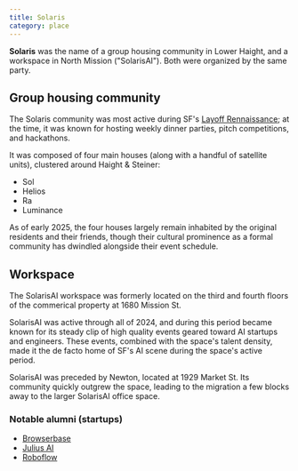 ```yaml
---
title: Solaris
category: place
---
```


**Solaris** was the name of a group housing community in Lower Haight, and a workspace in North Mission ("SolarisAI"). Both were organized by the same party.

## Group housing community

The Solaris community was most active during SF's [Layoff Rennaissance](/key-eras); at the time, it was known for hosting weekly dinner parties, pitch competitions, and hackathons.

It was composed of four main houses (along with a handful of satellite units), clustered around Haight & Steiner:

- Sol
- Helios
- Ra
- Luminance

<ImageCard
  name="Sol's dining area, where weekly Sunday dinners took place throughout 2023"
  imageSrc="/images/solaris/solaris-sol.jpeg"
/>

As of early 2025, the four houses largely remain inhabited by the original residents and their friends, though their cultural prominence as a formal community has dwindled alongside their event schedule.

## Workspace

The SolarisAI workspace was formerly located on the third and fourth floors of the commerical property at 1680 Mission St.

<ImageCard
  name="Tongue-in-cheek wall art referencing a famous Nat Friedman tweet"
  imageSrc="/images/solaris/solaris-ai-wall.jpeg"
/>

SolarisAI was active through all of 2024, and during this period became known for its steady clip of high quality events geared toward AI startups and engineers. These events, combined with the space's talent density, made it the de facto home of SF's AI scene during the space's active period.

SolarisAI was preceded by Newton, located at 1929 Market St. Its community quickly outgrew the space, leading to the migration a few blocks away to the larger SolarisAI office space.

### Notable alumni (startups)

- [Browserbase](https://www.browserbase.com)
- [Julius AI](https://julius.ai)
- [Roboflow](https://roboflow.com)
